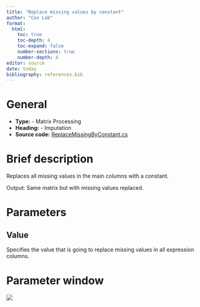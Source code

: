 ```yaml
---
title: "Replace missing values by constant"
author: "Cox Lab"
format: 
  html:
    toc: true
    toc-depth: 4
    toc-expand: false
    number-sections: true
    number-depth: 4
editor: source
date: today
bibliography: references.bib
---
```


# General

-   **Type:** - Matrix Processing
-   **Heading:** - Imputation
-   **Source code:** [ReplaceMissingByConstant.cs](https://github.com/JurgenCox/perseus-plugins/blob/master/PerseusPluginLib/Impute/ReplaceMissingByConstant.cs)

# Brief description

Replaces all missing values in the main columns with a constant.

Output: Same matrix but with missing values replaced.

```{=html}
<!-- This comment and the line above it must be preserved when editing this file!
The recommended sections are these, but they may be changed on a case by case basis.
===== Detailed description =====
===== Parameters =====
===== Theoretical background =====
===== Examples =====
Make changes only below this line! -->
```
# Parameters

## Value

Specifies the value that is going to replace missing values in all expression columns.

# Parameter window

![](images/imputation-replace_missing_values_by_constant-edited.png)
